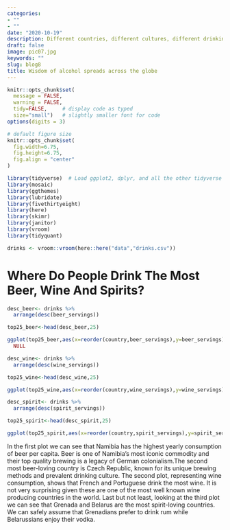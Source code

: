 ```yaml
---
categories:
- ""
- ""
date: "2020-10-19"
description: Different countries, different cultures, different drinking habits
draft: false
image: pic07.jpg
keywords: ""
slug: blog8
title: Wisdom of alcohol spreads across the globe
---
```


```r
knitr::opts_chunk$set(
  message = FALSE, 
  warning = FALSE, 
  tidy=FALSE,     # display code as typed
  size="small")   # slightly smaller font for code
options(digits = 3)

# default figure size
knitr::opts_chunk$set(
  fig.width=6.75, 
  fig.height=6.75,
  fig.align = "center"
)
```


```r
library(tidyverse)  # Load ggplot2, dplyr, and all the other tidyverse packages
library(mosaic)
library(ggthemes)
library(lubridate)
library(fivethirtyeight)
library(here)
library(skimr)
library(janitor)
library(vroom)
library(tidyquant)
```

```r

drinks <- vroom::vroom(here::here("data","drinks.csv"))
```

# Where Do People Drink The Most Beer, Wine And Spirits?


```r
desc_beer<- drinks %>% 
  arrange(desc(beer_servings))

top25_beer<-head(desc_beer,25)

ggplot(top25_beer,aes(x=reorder(country,beer_servings),y=beer_servings)) + geom_col(fill="brown") + labs(x="Country", y="Beer Servings", title="Top 25 Beer Consuming Countries") + coord_flip() + theme_clean() + 
  NULL


```

```r

desc_wine<- drinks %>% 
  arrange(desc(wine_servings))

top25_wine<-head(desc_wine,25)

ggplot(top25_wine,aes(x=reorder(country,wine_servings),y=wine_servings)) + geom_col(fill="maroon") + labs(x="Country", y="Wine Servings", title="Top 25 Wine Consuming Countries") + coord_flip() + theme_clean() + NULL


```

```r
desc_spirit<- drinks %>% 
  arrange(desc(spirit_servings))

top25_spirit<-head(desc_spirit,25)

ggplot(top25_spirit,aes(x=reorder(country,spirit_servings),y=spirit_servings)) + geom_col(fill="grey") + labs(x="Country", y="Spirit Servings", title="Top 25 Spirit Consuming Countries") + coord_flip() + theme_clean() + NULL

```

In the first plot we can see that Namibia has the highest yearly consumption of beer per capita. Beer is one of Namibia's most iconic commodity and their top quality brewing is a legacy of German colonialism.The second most beer-loving country is Czech Republic, known for its unique brewing methods and prevalent drinking culture. The second plot, representing wine consumption,  shows that French and Portuguese drink the most wine. It is not very surprising given these are one of the most well known wine producing countries in the world. Last but not least, looking at the third plot we can see that Grenada and Belarus are the most spirit-loving countries. We can safely assume that Grenadians prefer to drink rum while Belarussians enjoy their vodka.


